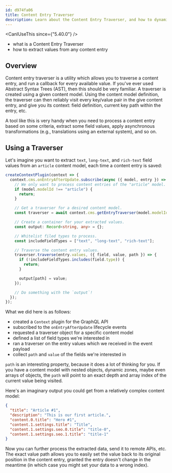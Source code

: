 ```yaml
---
id: d974fa06
title: Content Entry Traverser
description: Learn about the Content Entry Traverser, and how to dynamically extract values from content entries
---
```



<CanIUseThis since={"5.40.0"} />

<WhatYouWillLearn>

- what is a Content Entry Traverser
- how to extract values from any content entry

</WhatYouWillLearn>

## Overview

Content entry traverser is a utility which allows you to traverse a content entry, and run a callback for every available value. If you've ever used Abstract Syntax Trees (AST), then this should be very familiar. A traverser is created using a given content model. Using the content model definition, the traverser can then reliably visit every key/value pair in the give content entry, and give you its context: field definition, current key path within the entry, etc.

A tool like this is very handy when you need to process a content entry based on some criteria, extract some field values, apply asynchronous transformations (e.g., translations using an external system), and so on.

## Using a Traverser

Let's imagine you want to extract `text`, `long-text`, and `rich-text` field values from an `article` content model, each time a content entry is saved:

```ts Extract values on each content entry update
createContextPlugin(context => {
  context.cms.onEntryAfterUpdate.subscribe(async ({ model, entry }) => {
    // We only want to process content entries of the "article" model.
    if (model.modelId !== "article") {
      return;
    }

    // Get a traverser for a desired content model.
    const traverser = await context.cms.getEntryTraverser(model.modelId);

    // Create a container for your extracted values.
    const output: Record<string, any> = {};

    // Whitelist filed types to process.
    const includeFieldTypes = ["text", "long-text", "rich-text"];

    // Traverse the content entry values.
    traverser.traverse(entry.values, ({ field, value, path }) => {
      if (!includeFieldTypes.includes(field.type)) {
        return;
      }

      output[path] = value;
    });

    // Do something with the `output`!
  });
});
```

What we did here is as follows:

- created a `Context` plugin for the GraphQL API
- subscribed to the `onEntryAfterUpdate` lifecycle events
- requested a traverser object for a specific content model
- defined a list of field types we're interested in
- ran a traverser on the entry values which we received in the event payload
- collect `path` and `value` of the fields we're interested in

`path` is an interesting property, because it does a lot of thinking for you. If you have a content model with nested objects, dynamic zones, maybe even arrays of objects, the `path` will point to an exact depth and array index of the current value being visited.

Here's an imaginary output you could get from a relatively complex content model:

```json Example Data
{
  "title": "Article #1",
  "description": "This is our first article.",
  "content.0.title": "Hero #1",
  "content.1.settings.title": "Title",
  "content.1.settings.seo.0.title": "title-0",
  "content.1.settings.seo.1.title": "title-1"
}
```

Now you can further process the extracted data, send it to remote APIs, etc. The exact value path allows you to easily set the value back to its original position in the content entry, granted the entry doesn't change in the meantime (in which case you might set your data to a wrong index).
